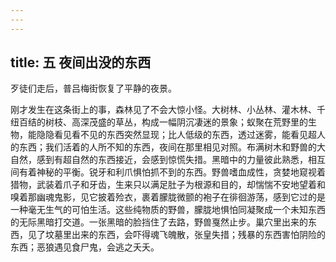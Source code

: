 ```yaml
---
---
---
```

title: 五 夜间出没的东西
---




歹徒们走后，普吕梅街恢复了平静的夜景。

刚才发生在这条街上的事，森林见了不会大惊小怪。大树林、小丛林、灌木林、千纽百结的树枝、高深茂盛的草丛，构成一幅阴沉凄迷的景象；蚁聚在荒野里的生物，能隐隐看见看不见的东西突然显现；比人低级的东西，透过迷雾，能看见超人的东西；我们活着的人所不知的东西，夜间在那里相见对照。布满树木和野兽的大自然，感到有超自然的东西接近，会感到惊慌失措。黑暗中的力量彼此熟悉，相互间有着神秘的平衡。锐牙和利爪惧怕抓不到的东西。野兽嗜血成性，贪婪地窥视着猎物，武装着爪子和牙齿，生来只以满足肚子为根源和目的，却惴惴不安地望着和嗅着那幽魂鬼影，见它披着殓衣，裹着朦胧微颤的袍子在徘徊游荡，感到它过的是一种毫无生气的可怕生活。这些纯物质的野兽，朦胧地惧怕同凝聚成一个未知东西的无际黑暗打交道。一张黑暗的脸挡住了去路，野兽戛然止步。巢穴里出来的东西，见了坟墓里出来的东西，会吓得魂飞魄散，张皇失措；残暴的东西害怕阴险的东西；恶狼遇见食尸鬼，会逃之夭夭。